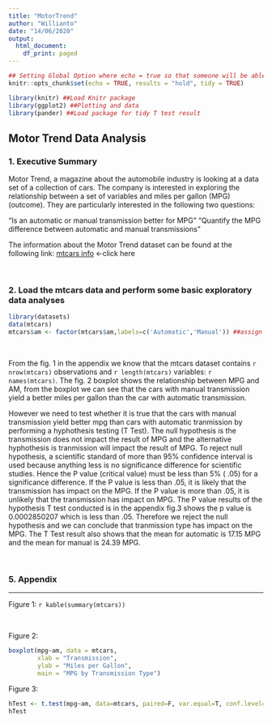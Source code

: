 ```yaml
---
title: "MotorTrend"
author: "Willianto"
date: "14/06/2020"
output:
  html_document:
    df_print: paged
---
```


```r
## Setting Global Option where echo = true so that someone will be able to read the code and results.
knitr::opts_chunk$set(echo = TRUE, results = "hold", tidy = TRUE)
```

```r
library(knitr) ##Load Knitr package
library(ggplot2) ##Plotting and data
library(pander) ##Load package for tidy T test result
```

## Motor Trend Data Analysis

### 1. Executive Summary

Motor Trend, a magazine about the automobile industry is looking at a data set of a collection of cars. The company is interested in exploring the relationship between a set of variables and miles per gallon (MPG) (outcome). They are particularly interested in the following two questions:

“Is an automatic or manual transmission better for MPG”
"Quantify the MPG difference between automatic and manual transmissions"

The information about the Motor Trend dataset can be found at the following link: [mtcars info](https://stat.ethz.ch/R-manual/R-devel/library/datasets/html/mtcars.html) <-click here

<br />


### 2. Load the mtcars data and perform some basic exploratory data analyses
```r
library(datasets)
data(mtcars)
mtcars$am <- factor(mtcars$am,labels=c('Automatic','Manual')) ##assign automatic and manual transmission type to AM
```
<br />

From the fig. 1 in the appendix we know that the mtcars dataset contains `r nrow(mtcars)` observations and `r length(mtcars)` variables: `r names(mtcars)`. The fig. 2 boxplot shows the relationship between MPG and AM, from the boxplot we can see that the cars with manual transmission yield a better miles per gallon than the car with automatic transmission.

However we need to test whether it is true that the cars with manual transmission yield better mpg than cars with automatic tranmission by performing a hyphothesis testing (T Test). The null hypothesis is the transmission does not impact the result of MPG and the alternative hyphothesis is tranmission will impact the result of MPG. To reject null hypothesis, a scientific standard of more than 95% confidence interval is used because anything less is no significance difference for scientific studies. Hence the P value (critical value) must be less than 5% ( .05) for a significance difference. If the P value is less than .05, it is likely that the transmission has impact on the MPG. If the P value is more than .05, it is unlikely that the transmission has impact on MPG. The P value results of the hypothesis T test conducted is in the appendix fig.3 shows the p value is 0.0002850207 which is less than .05. Therefore we reject the null hypothesis and we can conclude that tranmission type has impact on the MPG. The T Test result also shows that the mean for automatic is 17.15 MPG and the mean for manual is 24.39 MPG.


<br />


### 5. Appendix

***
Figure 1:
`r kable(summary(mtcars))`

<br />

Figure 2:
```r
boxplot(mpg~am, data = mtcars,
        xlab = "Transmission",
        ylab = "Miles per Gallon",
        main = "MPG by Transmission Type")
```

Figure 3: 
```r
hTest <- t.test(mpg~am, data=mtcars, paired=F, var.equal=T, conf.level=0.95) 
hTest
```